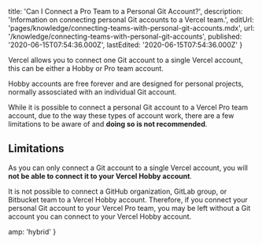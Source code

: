 
  title: 'Can I Connect a Pro Team to a Personal Git Account?',
  description:
    'Information on connecting personal Git accounts to a Vercel team.',
  editUrl: 'pages/knowledge/connecting-teams-with-personal-git-accounts.mdx',
  url: '/knowledge/connecting-teams-with-personal-git-accounts',
  published: '2020-06-15T07:54:36.000Z',
  lastEdited: '2020-06-15T07:54:36.000Z'
}

Vercel allows you to connect one Git account to a single Vercel account, this can be either a Hobby or Pro team account.

Hobby accounts are free forever and are designed for personal projects, normally assosciated with an individual Git account.

While it is possible to connect a personal Git account to a Vercel Pro team account, due to the way these types of account work, there are a few limitations to be aware of and **doing so is not recommended**.

## Limitations

As you can only connect a Git account to a single Vercel account, you will **not be able to connect it to your Vercel Hobby account**.

It is not possible to connect a GitHub organization, GitLab group, or Bitbucket team to a Vercel Hobby account. Therefore, if you connect your personal Git account to your Vercel Pro team, you may be left without a Git account you can connect to your Vercel Hobby account.


  amp: 'hybrid'
}
